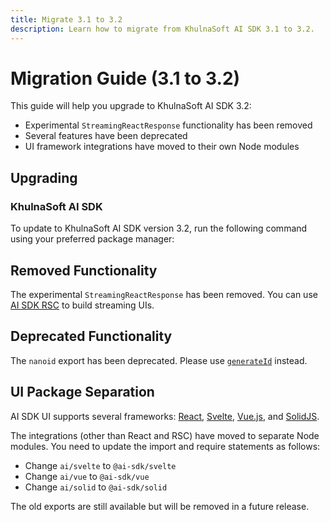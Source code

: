 ```yaml
---
title: Migrate 3.1 to 3.2
description: Learn how to migrate from KhulnaSoft AI SDK 3.1 to 3.2.
---
```


# Migration Guide (3.1 to 3.2)

This guide will help you upgrade to KhulnaSoft AI SDK 3.2:

- Experimental `StreamingReactResponse` functionality has been removed
- Several features have been deprecated
- UI framework integrations have moved to their own Node modules

## Upgrading

### KhulnaSoft AI SDK

To update to KhulnaSoft AI SDK version 3.2, run the following command using your preferred package manager:

<Snippet text="pnpm install ai@latest" />

## Removed Functionality

The experimental `StreamingReactResponse` has been removed. You can use [AI SDK RSC](/docs/ai-sdk-rsc/overview) to build streaming UIs.

## Deprecated Functionality

The `nanoid` export has been deprecated. Please use [`generateId`](/docs/reference/stream-helpers/generate-id) instead.

## UI Package Separation

AI SDK UI supports several frameworks: [React](https://react.dev/), [Svelte](https://svelte.dev/), [Vue.js](https://vuejs.org/), and [SolidJS](https://www.solidjs.com/).

The integrations (other than React and RSC) have moved to separate Node modules. You need to update the import and require statements as follows:

- Change `ai/svelte` to `@ai-sdk/svelte`
- Change `ai/vue` to `@ai-sdk/vue`
- Change `ai/solid` to `@ai-sdk/solid`

The old exports are still available but will be removed in a future release.
